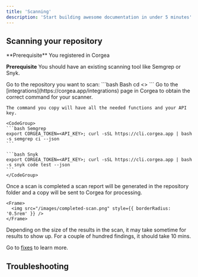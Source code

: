 ```yaml
---
title: 'Scanning'
description: 'Start building awesome documentation in under 5 minutes'
---
```


## Scanning your repository

<Info>
  **Prerequisite** You registered in Corgea

  **Prerequisite** You should have an existing scanning tool like Semgrep or Snyk. 
</Info>


<Steps>
  <Step title="Go to repository">
    Go to the repository you want to scan:
  <CodeGroup>
  ```bash Bash
  cd <<Respository Name>>
  ```
  </CodeGroup>
  </Step>
  <Step title="Get Command">
    Go to the [integrations](https://corgea.app/integrations) page in Corgea to obtain the correct command for your scanner.

    The command you copy will have all the needed functions and your API key.

    <CodeGroup>
    ```bash Semgrep
    export CORGEA_TOKEN=<API_KEY>; curl -sSL https://cli.corgea.app | bash -s semgrep ci --json
    ```

    ```bash Snyk
    export CORGEA_TOKEN=<API_KEY>; curl -sSL https://cli.corgea.app | bash -s snyk code test --json
    ```
    </CodeGroup>
  </Step>
  <Step title="Run Command">
    Once a scan is completed a scan report will be generated in the repository folder and a copy will be sent to Corgea for processing.

    <Frame>
      <img src="/images/completed-scan.png" style={{ borderRadius: '0.5rem' }} />
    </Frame>
  </Step>
  <Step title="Issue Fixes">
  Depending on the size of the results in the scan, it may take sometime for results to show up. For a couple of hundred findings, it should take 10 mins. 

  Go to [fixes](fixes) to learn more.
  </Step>
</Steps>

## Troubleshooting

<AccordionGroup>
  <Accordion title="Command Not Found">
  </Accordion>
</AccordionGroup>


